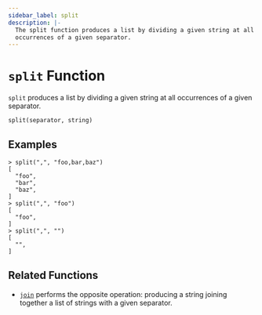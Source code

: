 ```yaml
---
sidebar_label: split
description: |-
  The split function produces a list by dividing a given string at all
  occurrences of a given separator.
---
```


# `split` Function

`split` produces a list by dividing a given string at all occurrences of a
given separator.

```hcl
split(separator, string)
```

## Examples

```
> split(",", "foo,bar,baz")
[
  "foo",
  "bar",
  "baz",
]
> split(",", "foo")
[
  "foo",
]
> split(",", "")
[
  "",
]
```

## Related Functions

* [`join`](/opentf/language/functions/join) performs the opposite operation: producing a string
  joining together a list of strings with a given separator.
